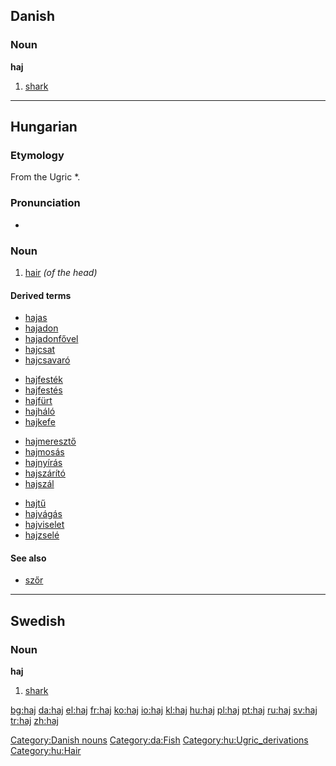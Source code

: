{{see|hajj}}
==Danish==

===Noun===
'''haj''' {{c}}

# [[shark]]

[[Category:Danish nouns]]
[[Category:da:Fish]]
----

==Hungarian==

===Etymology===
From the Ugric *{{term|kajɜ||hair}}.
[[Category:hu:Ugric_derivations]]

===Pronunciation===
*{{IPA|/ˈhɒj/|lang=hu}}

===Noun===
{{hu-noun|ak}}

# [[hair]] ''(of the head)''

====Derived terms====
{{top4}}
* [[hajas]]
* [[hajadon]]
* [[hajadonfővel]]
* [[hajcsat]]
* [[hajcsavaró]]
{{mid4}}
* [[hajfesték]]
* [[hajfestés]]
* [[hajfürt]]
* [[hajháló]]
* [[hajkefe]]
{{mid4}}
* [[hajmeresztő]]
* [[hajmosás]]
* [[hajnyírás]]
* [[hajszárító]]
* [[hajszál]]
{{mid4}}
* [[hajtű]]
* [[hajvágás]]
* [[hajviselet]]
* [[hajzselé]]
{{bottom}}

====See also====
*[[szőr]]

[[Category:hu:Hair]]

----

==Swedish==

===Noun===
{{sv-noun-reg-ar}}
'''haj''' {{IPA|ˈhaj|lang=sv}} {{c}}

# [[shark]]

[[bg:haj]]
[[da:haj]]
[[el:haj]]
[[fr:haj]]
[[ko:haj]]
[[io:haj]]
[[kl:haj]]
[[hu:haj]]
[[pl:haj]]
[[pt:haj]]
[[ru:haj]]
[[sv:haj]]
[[tr:haj]]
[[zh:haj]]